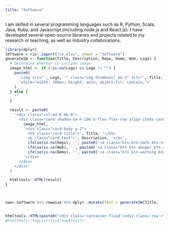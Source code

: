```yaml
---
title: "Software"
---
```


I am skilled in several programming languages such as R, Python, Scala, Java, Ruby, and Javascript (including node.js and React.js). I have developed several open-source libraries and projects related to my research or teaching, as well as industry collaborations.

```r
library(dplyr)
Software = rio::import("cv.xlsx", sheet = "Software")
generateSW <- function(Title, Description, Repo, Demo, Web, Logo) {
  # Determine whether to include image
  image_html <- if (!is.na(Logo) && Logo != "") {
    paste0(
      '<img src="', Logo, '" class="img-thumbnail me-3" alt="', Title, ' logo" ',
      'style="width: 100px; height: auto; object-fit: contain;">'
    )
  } else {
    ""
  }

  result <- paste0(
    '<div class="col-md-6 mb-4">
      <div class="card shadow-sm h-100 d-flex flex-row align-items-center p-3">',
        image_html,
        '<div class="card-body p-2">
          <h5 class="card-title">', Title, '</h5>
          <p class="card-text">', Description, '</p>',
          ifelse(is.na(Repo), '', paste0('<a class="btn btn-dark btn-sm me-2" href="', Repo, '" target="_blank">Github</a>')),
          ifelse(is.na(Web), '', paste0('<a class="btn btn-danger btn-sm me-2" href="', Web, '" target="_blank">Website</a>')),
          ifelse(is.na(Demo), '', paste0('<a class="btn btn-warning btn-sm" href="', Demo, '" target="_blank">Demo</a>')),
        '</div>
      </div>
    </div>'
  )

  htmltools::HTML(result)
}



sww<-Software %>% rowwise %>% dplyr::mutate(Text = generateSW(Title,	Description,	Repo,	Demo,	Web, Logo) )



```
 
```r



htmltools::HTML(paste0("<div class='container-fluid'><div class='row'>",paste(sww$Text,collapse=""), '</div></div>'))
#htmltools::tagList(list(sww$Text))
```

